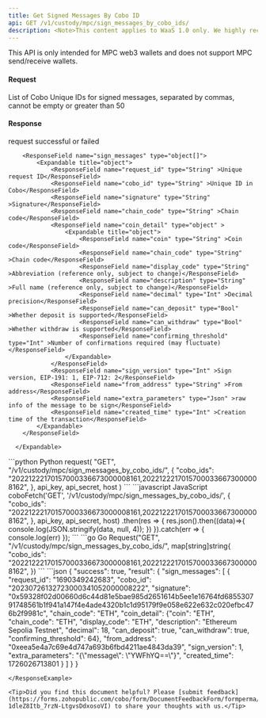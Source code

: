 ```yaml
---
title: Get Signed Messages By Cobo ID
api: GET /v1/custody/mpc/sign_messages_by_cobo_ids/
description: <Note>This content applies to WaaS 1.0 only. We highly recommend that you upgrade to [WaaS 2.0](/v2/guides/overview/introduction).</Note> This endpoint returns a JSON response containing signed messages information for a list of Cobo IDs. The response includes the request ID, Cobo ID, signature and other relevant information.
---
```


<Note>This API is only intended for MPC web3 wallets and does not support MPC send/receive wallets.</Note>

#### Request
<ParamField query="cobo_ids" type="String" required>List of Cobo Unique IDs for signed messages, separated by commas, cannot be empty or greater than 50</ParamField>

#### Response
<ResponseField name="success" type="bool">request successful or failed</ResponseField>
   <ResponseField name="result" type="object">
      <Expandable title="object">

        <ResponseField name="sign_messages" type="object[]">
            <Expandable title="object">
                <ResponseField name="request_id" type="String" >Unique request ID</ResponseField>
                <ResponseField name="cobo_id" type="String" >Unique ID in Cobo</ResponseField>
                <ResponseField name="signature" type="String" >Signature</ResponseField>
                <ResponseField name="chain_code" type="String" >Chain code</ResponseField>
                <ResponseField name="coin_detail" type="object" >
                    <Expandable title="object">
                        <ResponseField name="coin" type="String" >Coin code</ResponseField>
                        <ResponseField name="chain_code" type="String" >Chain code</ResponseField>
                        <ResponseField name="display_code" type="String" >Abbreviation (reference only, subject to change)</ResponseField>
                        <ResponseField name="description" type="String" >Full name (reference only, subject to change)</ResponseField>
                        <ResponseField name="decimal" type="Int" >Decimal precision</ResponseField>
                        <ResponseField name="can_deposit" type="Bool" >Whether deposit is supported</ResponseField>
                        <ResponseField name="can_withdraw" type="Bool" >Whether withdraw is supported</ResponseField>
                        <ResponseField name="confirming_threshold" type="Int" >Number of confirmations required (may fluctuate)</ResponseField>
                    </Expandable>
                </ResponseField>
                <ResponseField name="sign_version" type="Int" >Sign version, EIP-191: 1, EIP-712: 2</ResponseField>
                <ResponseField name="from_address" type="String" >From address</ResponseField>
                <ResponseField name="extra_parameters" type="Json" >raw info of the message to be sign</ResponseField>
                <ResponseField name="created_time" type="Int" >Creation time of the transaction</ResponseField>
            </Expandable>
        </ResponseField>

      </Expandable>
</ResponseField>


<RequestExample>
```python Python
request(
    "GET",
    "/v1/custody/mpc/sign_messages_by_cobo_ids/",
    {
        "cobo_ids": "20221222170157000336673000008161,20221222170157000336673000008162",
    },
    api_key, api_secret, host
)
```
```javascript JavaScript
coboFetch('GET', '/v1/custody/mpc/sign_messages_by_cobo_ids/', {
    "cobo_ids": "20221222170157000336673000008161,20221222170157000336673000008162",
}, api_key, api_secret, host)
    .then(res => {
        res.json().then((data)=>{
            console.log(JSON.stringify(data, null, 4));
        })
    }).catch(err => {
        console.log(err)
    });
```
```go Go
Request("GET", "/v1/custody/mpc/sign_messages_by_cobo_ids/", map[string]string{
    "cobo_ids": "20221222170157000336673000008161,20221222170157000336673000008162",
})
```
</RequestExample>

<ResponseExample>
```json
{
  "success": true,
  "result": {
    "sign_messages": [
      {
        "request_id": "1690349242683",
        "cobo_id": "20230726132723000341052000008222",
        "signature": "0x59328f02d00660d6c44d81e5bae985d2651614b5ee1e16764fd685530791748561b1f941a147f4e4ade4320b1c1d95179f9e058e622e632c020efbc476b2f9981c",
        "chain_code": "ETH",
        "coin_detail": {"coin": "ETH", "chain_code": "ETH", "display_code": "ETH", "description": "Ethereum Sepolia Testnet", "decimal": 18, "can_deposit": true, "can_withdraw": true, "confirming_threshold": 64},
        "from_address": "0xeea5e4a7c69e4d747a693b6fbd4211ae4843da39",
        "sign_version": 1,
        "extra_parameters": "{\"message\": \"YWFhYQ==\"}",
        "created_time": 1726026713801
      }
    ]
  }
}

```
</ResponseExample>

<Tip>Did you find this document helpful? Please [submit feedback](https://forms.zohopublic.com/cobo/form/DocumentFeedbackForm/formperma/QvLOhxJv1_JMsJ-1dleZ8Itb_7rzN-LtgvsDdxosoVI) to share your thoughts with us.</Tip>